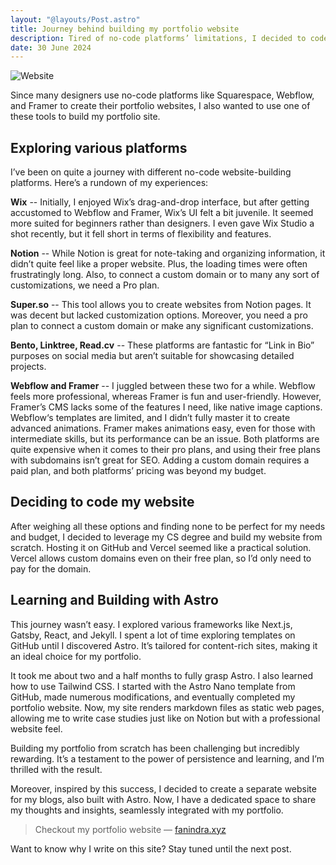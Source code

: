 ```yaml
---
layout: "@layouts/Post.astro"
title: Journey behind building my portfolio website
description: Tired of no-code platforms’ limitations, I decided to code my portfolio and blog sites.
date: 30 June 2024
---
```


![Website](https://images.unsplash.com/photo-1503252947848-7338d3f92f31?q=80&w=2831&auto=format&fit=crop&ixlib=rb-4.0.3&ixid=M3wxMjA3fDB8MHxwaG90by1wYWdlfHx8fGVufDB8fHx8fA%3D%3D)

Since many designers use no-code platforms like Squarespace, Webflow, and Framer to create their portfolio websites, I also wanted to use one of these tools to build my portfolio site.

## Exploring various platforms
I’ve been on quite a journey with different no-code website-building platforms. Here’s a rundown of my experiences:

**Wix** -- Initially, I enjoyed Wix’s drag-and-drop interface, but after getting accustomed to Webflow and Framer, Wix’s UI felt a bit juvenile. It seemed more suited for beginners rather than designers. I even gave Wix Studio a shot recently, but it fell short in terms of flexibility and features.

**Notion** -- While Notion is great for note-taking and organizing information, it didn’t quite feel like a proper website. Plus, the loading times were often frustratingly long. Also, to connect a custom domain or to many any sort of customizations, we need a Pro plan.

**Super.so** -- This tool allows you to create websites from Notion pages. It was decent but lacked customization options. Moreover, you need a pro plan to connect a custom domain or make any significant customizations.

**Bento, Linktree, Read.cv** -- These platforms are fantastic for “Link in Bio” purposes on social media but aren’t suitable for showcasing detailed projects.

**Webflow and Framer** -- I juggled between these two for a while. Webflow feels more professional, whereas Framer is fun and user-friendly. However, Framer’s CMS lacks some of the features I need, like native image captions. Webflow‘s templates are limited, and I didn’t fully master it to create advanced animations. Framer makes animations easy, even for those with intermediate skills, but its performance can be an issue. Both platforms are quite expensive when it comes to their pro plans, and using their free plans with subdomains isn’t great for SEO. Adding a custom domain requires a paid plan, and both platforms’ pricing was beyond my budget.

## Deciding to code my website
After weighing all these options and finding none to be perfect for my needs and budget, I decided to leverage my CS degree and build my website from scratch. Hosting it on GitHub and Vercel seemed like a practical solution. Vercel allows custom domains even on their free plan, so I’d only need to pay for the domain.

## Learning and Building with Astro

This journey wasn’t easy. I explored various frameworks like Next.js, Gatsby, React, and Jekyll. I spent a lot of time exploring templates on GitHub until I discovered Astro. It’s tailored for content-rich sites, making it an ideal choice for my portfolio.

It took me about two and a half months to fully grasp Astro. I also learned how to use Tailwind CSS. I started with the Astro Nano template from GitHub, made numerous modifications, and eventually completed my portfolio website. Now, my site renders markdown files as static web pages, allowing me to write case studies just like on Notion but with a professional website feel.

Building my portfolio from scratch has been challenging but incredibly rewarding. It’s a testament to the power of persistence and learning, and I’m thrilled with the result.

Moreover, inspired by this success, I decided to create a separate website for my blogs, also built with Astro. Now, I have a dedicated space to share my thoughts and insights, seamlessly integrated with my portfolio.

> Checkout my portfolio website — <a href="https://www.fanindra.xyz/" target="_blank">fanindra.xyz</a>

Want to know why I write on this site? Stay tuned until the next post.